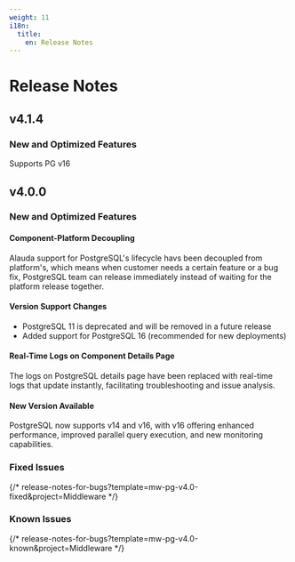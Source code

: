```yaml
---
weight: 11
i18n:
  title:
    en: Release Notes
---
```


# Release Notes

## v4.1.4

### New and Optimized Features

Supports PG v16

## v4.0.0

### New and Optimized Features

#### Component-Platform Decoupling

Alauda support for PostgreSQL's lifecycle havs been decoupled from platform's, which means when customer needs a certain feature or a bug fix, PostgreSQL team can release immediately instead of waiting for the platform release together.

#### Version Support Changes
- PostgreSQL 11 is deprecated and will be removed in a future release
- Added support for PostgreSQL 16 (recommended for new deployments)

#### Real-Time Logs on Component Details Page

The logs on PostgreSQL details page have been replaced with real-time logs that update instantly, facilitating troubleshooting and issue analysis.

#### New Version Available

PostgreSQL now supports v14 and v16, with v16 offering enhanced performance, improved parallel query execution, and new monitoring capabilities.

### Fixed Issues

{/* release-notes-for-bugs?template=mw-pg-v4.0-fixed&project=Middleware */}

### Known Issues

{/* release-notes-for-bugs?template=mw-pg-v4.0-known&project=Middleware */}

